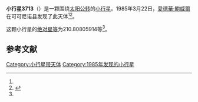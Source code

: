 {{Infobox planet
| bgcolour = #FFFFC0
| name = 3713 Pieters
| symbol = 
| image = 
| caption = 
| discovery = yes
| discovery_ref = 
| discoverer = [[愛德華·鮑威爾|愛德華·鮑威爾]]
| discovery_site = [[可可尼诺县|可可尼诺县]] 
| discovered = 1985年3月22日
| designations = yes
| mp_name = 
| named_after = 
| alt_names = 1985 FA2/ 1949 KN
| mp_category = [[主带小行星|主带小行星]]
| orbit_ref = <ref name="a">[http://ssd.jpl.nasa.gov/sbdb.cgi?sstr=3713 3713 Pieters] {{Wayback|url=http://ssd.jpl.nasa.gov/sbdb.cgi?sstr=3713 |date=20200917223411 }}，小行星數據庫瀏覽器（JPL Small-Body Database Browser）－[[美国国家航空航天局|美国国家航空航天局]]喷气推进实验室</ref>
| epoch = 2456400.5 (2013年4月18日更新)
| aphelion = {{convert|3.322471230681161|AU|km|3|abbr=on|lk=out}}
| perihelion = {{convert|2.71719737599718|AU|km|3|abbr=on}}
| semimajor = {{convert|3.01983430333917|AU|km|3|abbr=on}}
| eccentricity = 0.100216402
| period = 1916.783658 [[日|日]]<br />5.25[[儒略年|儒略年]]
| avg_speed = 
| inclination = 11.39563951880971
| asc_node = 109.4005190805345
| mean_anomaly = 
| arg_peri = 210.80805914
| satellites = 
| physical_characteristics = yes
| dimensions = 
| mass = 
| density = 
| surface_grav = 
| escape_velocity = 
| sidereal_day = 
| axial_tilt = 
| pole_ecliptic_lat = 
| pole_ecliptic_lon = 
| albedo = 
| temperatures= 
| temp_name1 = 
| mean_temp_1 = 
| max_temp_1 = 
| temp_name2 = 
| max_temp_2 = 
| spectral_type = 
| abs_magnitude = 210.80805914
}}

'''小行星3713'''（{{lang-en|3713 Pieters}}）是一颗围绕[[太阳|太阳]][[公转|公转]]的[[小行星|小行星]]。1985年3月22日，[[愛德華·鮑威爾|愛德華·鮑威爾]]在可可尼诺县发现了此天体<ref name="a" /><ref>{{cite news|title=小行星列表|url=http://cfa-www.harvard.edu/iau/lists/NumberedMPs.txt|accessdate=2013-07-08|newspaper=哈佛大学|archive-date=2008-05-17|archive-url=https://web.archive.org/web/20080517010638/http://cfa-www.harvard.edu/iau/lists/NumberedMPs.txt|dead-url=no}}</ref>。

这颗小行星的[[绝对星等|绝对星等]]为210.80805914等<ref name="a" />。

==参考文献==
{{reflist}}
{{Minor Planet Number|[[小行星3712|小行星3712]]|[[小行星3714|小行星3714]]}}

{{小天体}}

[[Category:小行星带天体|Category:小行星带天体]]
[[Category:1985年发现的小行星|Category:1985年发现的小行星]]

{{asteroid-stub}}